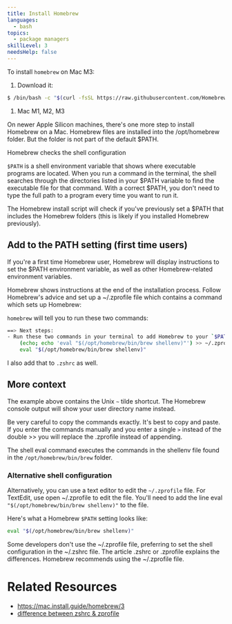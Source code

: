 ```yaml
---
title: Install Homebrew
languages:
  - bash
topics:
  - package managers
skillLevel: 3
needsHelp: false
---
```


To install `homebrew` on Mac M3:

1. Download it:

```bash
$ /bin/bash -c "$(curl -fsSL https://raw.githubusercontent.com/Homebrew/install/HEAD/install.sh)"
```

1. Mac M1, M2, M3

On newer Apple Silicon machines, there's one more step to install Homebrew on a Mac. Homebrew files are installed into the /opt/homebrew folder. But the folder is not part of the default $PATH.

Homebrew checks the shell configuration

`$PATH` is a shell environment variable that shows where executable programs are located. When you run a command in the terminal, the shell searches through the directories listed in your $PATH variable to find the executable file for that command. With a correct $PATH, you don't need to type the full path to a program every time you want to run it.

The Homebrew install script will check if you've previously set a $PATH that includes the Homebrew folders (this is likely if you installed Homebrew previously).

## Add to the PATH setting (first time users)

If you're a first time Homebrew user, Homebrew will display instructions to set the $PATH environment variable, as well as other Homebrew-related environment variables.

Homebrew shows instructions at the end of the installation process. Follow Homebrew's advice and set up a ~/.zprofile file which contains a command which sets up Homebrew:

`homebrew` will tell you to run these two commands:

```bash
==> Next steps:
- Run these two commands in your terminal to add Homebrew to your `$PATH`:
    (echo; echo 'eval "$(/opt/homebrew/bin/brew shellenv)"') >> ~/.zprofile
    eval "$(/opt/homebrew/bin/brew shellenv)"
```

I also add that to `.zshrc` as well.

## More context

The example above contains the Unix `~` tilde shortcut. The Homebrew console output will show your user directory name instead.

Be very careful to copy the commands exactly. It's best to copy and paste. If you enter the commands manually and you enter a single `>` instead of the double >> you will replace the .zprofile instead of appending.

The shell eval command executes the commands in the shellenv file found in the `/opt/homebrew/bin/brew` folder.

### Alternative shell configuration

Alternatively, you can use a text editor to edit the `~/.zprofile` file. For TextEdit, use open ~/.zprofile to edit the file. You'll need to add the line eval `"$(/opt/homebrew/bin/brew shellenv)"` to the file.

Here's what a Homebrew `$PATH` setting looks like:

```bash
eval "$(/opt/homebrew/bin/brew shellenv)"
```

Some developers don't use the ~/.zprofile file, preferring to set the shell configuration in the ~/.zshrc file. The article .zshrc or .zprofile explains the differences. Homebrew recommends using the ~/.zprofile file.

# Related Resources

- https://mac.install.guide/homebrew/3
- [difference between zshrc & zprofile](https://mac.install.guide/terminal/zshrc-zprofile.html)
